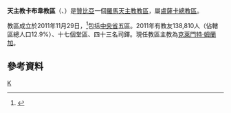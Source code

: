 {{Infobox Roman Catholic diocese
|Roman Catholic Diocese of = 天主教卡布韋教區
|Latin name of diocese = Dioecesis Kabvensis
|image = 
|caption = 
|location = [[贊比亞|贊比亞]]
|territory =[[中央省_(贊比亞)|中央省]]五區
|population =138,810
|rite = 拉丁禮
|patron = 
|province = 盧薩卡
|established = 2011年
|cathedral = [[聖心主教座堂_(卡布韋)|聖心主教座堂]]
|副主教座堂 =
|leadership = 主教
|website =
|教宗 = 
|metropolitan = 克萊門特·姆蘭加
|ordinary = 
|coadjutor bishop =
|emeritus = 
}}

'''天主教卡布韋教區'''（{{lang-la|Dioecesis Kabvensis}}、{{lang-en|Diocese of Kabwe}}）是[[贊比亞|贊比亞]]一個[[羅馬天主教|羅馬天主教]][[教區|教區]]，屬[[天主教盧薩卡總教區|盧薩卡總教區]]。

教區成立於2011年11月29日，<ref>{{Cite web |url=http://www.vatican.va/holy_father/benedict_xvi/apost_constitutions/documents/hf_ben-xvi_apc_20111029_kabvensis_lt.html |title=成立教區的宗座憲令 |accessdate=2013-07-04 |archive-date=2013-07-18 |archive-url=https://web.archive.org/web/20130718192508/http://www.vatican.va/holy_father/benedict_xvi/apost_constitutions/documents/hf_ben-xvi_apc_20111029_kabvensis_lt.html |dead-url=no }}</ref>包括[[中央省_(贊比亞)|中央省]]五區。2011年有教友138,810人（佔轄區總人口12.9%）、十七個堂區、四十三名司鐸。現任教區主教為[[克萊門特·姆蘭加|克萊門特·姆蘭加]]。

==參考資料==
{{reflist}}
{{贊比亞天主教教區}}

[[Category:贊比亞天主教教區|K]]